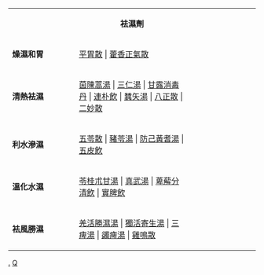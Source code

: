 {| align="center" id="toc" cellspacing="0"
|- bgcolor="#ccccff"
| align="left" width=120 | <small>{{ed|袪濕劑}}</small>
| align="center" | '''袪濕劑'''
| align="right" width=120 |

|- align="center"
|'''燥濕和胃'''
| align="left" |[[平胃散]] | [[藿香正氣散]]

|- align="center"
|'''清熱袪濕'''
| align="left" |[[茵陳蒿湯]] | [[三仁湯]] | [[甘露消毒丹]] | [[連朴飲]] | [[蠶矢湯]] | [[八正散]] | [[二妙散]]

|- align="center"
|'''利水滲濕'''
| align="left" |[[五苓散]] | [[豬苓湯]] | [[防己黃耆湯]] | [[五皮飲]]

|- align="center"
|'''溫化水濕'''
| align="left" |[[苓桂朮甘湯]] | [[真武湯]] | [[萆薢分清飲]] | [[實脾飲]]

|- align="center"
|'''袪風勝濕'''
| align="left" |[[羌活勝濕湯]] | [[獨活寄生湯]] | [[三痺湯]] | [[蠲痺湯]] | [[雞鳴散]]
|}
<noinclude>
[[Category:方剂|.]]
[[Category:医学模板|Q]]
</noinclude>
